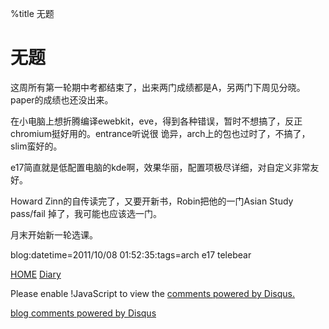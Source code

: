 %title 无题


= 无题=

这周所有第一轮期中考都结束了，出来两门成绩都是A，另两门下周见分晓。paper的成绩也还没出来。

在小电脑上想折腾编译ewebkit，eve，得到各种错误，暂时不想搞了，反正chromium挺好用的。entrance听说很
诡异，arch上的包也过时了，不搞了，slim蛮好的。

e17简直就是低配置电脑的kde啊，效果华丽，配置项极尽详细，对自定义非常友好。

Howard Zinn的自传读完了，又要开新书，Robin把他的一门Asian Study pass/fail 掉了，我可能也应该选一门。

月末开始新一轮选课。

blog:datetime=2011/10/08 01:52:35:tags=arch e17 telebear

[[../index|HOME]]   [[diary|Diary]]

<div id="disqus_thread"></div>
<script type="text/javascript" src="comment.js">
</script>
<noscript>Please enable !JavaScript to view the <a href="http://disqus.com/?ref_noscript">comments powered by Disqus.</a></noscript>
<a href="http://disqus.com" class="dsq-brlink">blog comments powered by <span class="logo-disqus">Disqus</span></a>
<script type="text/javascript" src="count.js">
</script>

